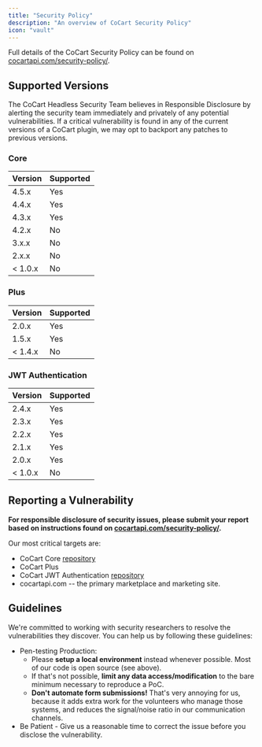 ```yaml
---
title: "Security Policy"
description: "An overview of CoCart Security Policy"
icon: "vault"
---
```


Full details of the CoCart Security Policy can be found on [cocartapi.com/security-policy/](https://cocartapi.com/security-policy/).

## Supported Versions

The CoCart Headless Security Team believes in Responsible Disclosure by alerting the security team immediately and privately of any potential vulnerabilities. If a critical vulnerability is found in any of the current versions of a CoCart plugin, we may opt to backport any patches to previous versions.

### Core

| Version | Supported |
|---------| --------- |
| 4.5.x   | Yes       |
| 4.4.x   | Yes       |
| 4.3.x   | Yes       |
| 4.2.x   | No        |
| 3.x.x   | No        |
| 2.x.x   | No        |
| < 1.0.x | No        |

### Plus

| Version | Supported |
|---------| --------- |
| 2.0.x   | Yes       |
| 1.5.x   | Yes       |
| < 1.4.x | No        |

### JWT Authentication

| Version | Supported |
|---------| --------- |
| 2.4.x   | Yes       |
| 2.3.x   | Yes       |
| 2.2.x   | Yes       |
| 2.1.x   | Yes       |
| 2.0.x   | Yes       |
| < 1.0.x | No        |

## Reporting a Vulnerability

**For responsible disclosure of security issues, please submit your report based on instructions found on [cocartapi.com/security-policy/](https://cocartapi.com/security-policy/).**

Our most critical targets are:

* CoCart Core [repository](https://github.com/co-cart/co-cart)
* CoCart Plus
* CoCart JWT Authentication [repository](https://raw.githubusercontent.com/cocart-headless/cocart-jwt-authentication)
* cocartapi.com -- the primary marketplace and marketing site.

## Guidelines

We're committed to working with security researchers to resolve the vulnerabilities they discover. You can help us by following these guidelines:

*   Pen-testing Production:
    *   Please **setup a local environment** instead whenever possible. Most of our code is open source (see above).
    *   If that's not possible, **limit any data access/modification** to the bare minimum necessary to reproduce a PoC.
    *   **Don't automate form submissions!** That's very annoying for us, because it adds extra work for the volunteers who manage those systems, and reduces the signal/noise ratio in our communication channels.
*   Be Patient - Give us a reasonable time to correct the issue before you disclose the vulnerability.
